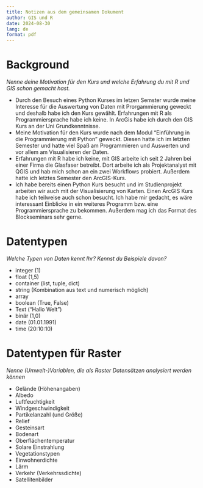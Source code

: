 ```yaml
---
title: Notizen aus dem gemeinsamen Dokument
author: GIS und R
date: 2024-08-30
lang: de
format: pdf
---
```


# Background

\color{ForestGreen}

*Nenne deine Motivation für den Kurs und welche Erfahrung du mit R und GIS schon gemacht hast.*

\color{black}

- Durch den Besuch eines Python Kurses im letzen Semster wurde meine Interesse für die Auswertung von Daten mit Prorgammierung geweckt und deshalb habe ich den Kurs gewählt. 
Erfahrungen mit R als Programmiersprache habe ich keine. 
In ArcGis habe ich durch den GIS Kurs an der Uni Grundkenntnisse.
- Meine Motivation für den Kurs wurde nach dem Modul "Einführung in die Programmierung mit Python" geweckt.
Diesen hatte ich im letzten Semester und hatte viel Spaß am Programmieren und Auswerten und vor allem am Visualisieren der Daten.
- Erfahrungen mit R habe ich keine, mit GIS arbeite ich seit 2 Jahren bei einer Firma die Glasfaser betreibt. Dort arbeite ich als Projektanalyst mit QGIS und hab mich schon an ein zwei Workflows probiert.
Außerdem hatte ich letztes Semester den ArcGIS-Kurs.
- Ich habe bereits einen Python Kurs besucht und im Studienprojekt arbeiten wir auch mit der Visualisierung von Karten.
Einen ArcGIS Kurs habe ich teilweise auch schon besucht.
Ich habe mir gedacht, es wäre interessant Einblicke in ein weiteres Programm bzw. eine Programmiersprache zu bekommen.
Außerdem mag ich das Format des Blockseminars sehr gerne.

# Datentypen

\color{ForestGreen}

*Welche Typen von Daten kennt Ihr? Kennst du Beispiele davon?*

\color{black}

- integer (1)
- float (1,5)
- container (list, tuple, dict)
- string (Kombination aus text und numerisch möglich)
- array
- boolean (True, False)
- Text ("Hallo Welt")
- binär (1,0)
- date (01.01.1991)
- time (20:10:10)

# Datentypen für Raster

\color{ForestGreen}

*Nenne (Umwelt-)Variablen, die als Raster Datensätzen analysiert werden können*

\color{black}

- Gelände (Höhenangaben)
- Albedo
- Luftfeuchtigkeit
- Windgeschwindigkeit
- Partikelanzahl (und Größe)
- Relief
- Gesteinsart
- Bodenart
- Oberflächentemperatur 
- Solare Einstrahlung 
- Vegetationstypen
- Einwohnerdichte
- Lärm
- Verkehr (Verkehrssdichte)
- Satellitenbilder
